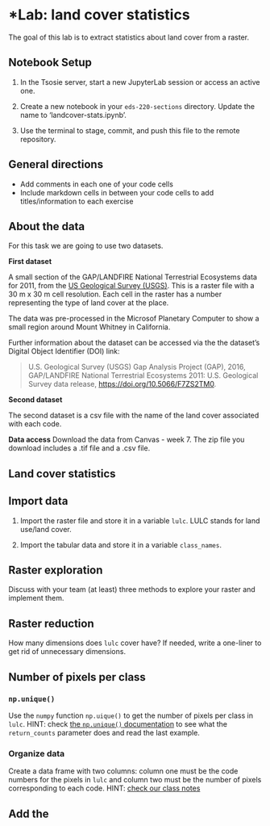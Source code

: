 # *Lab: land cover statistics

The goal of this lab is to extract statistics about land cover from a raster.

:::{.callout-tip}
## Notebook Setup
1. In the Tsosie server, start a new JupyterLab session or access an active one.

2. Create a new notebook in your `eds-220-sections` directory. Update the name to 'landcover-stats.ipynb'.

3. Use the terminal to stage, commit, and push this file to the remote repository. 
:::

:::{.callout-note}
## General directions
- Add comments in each one of your code cells 
- Include markdown cells in between your code cells to add titles/information to each exercise
:::

:::{.callout-note}
## About the data

For this task we are going to use two datasets. 

**First dataset**

A small section of the GAP/LANDFIRE National Terrestrial Ecosystems data for 2011, from the [US Geological Survey (USGS)](https://earthquake.usgs.gov/earthquakes/search/). 
This is a raster file with a 30 m x 30 m cell resolution. Each cell in the raster has a number representing the type of land cover at the place.

The data was pre-processed in the Microsof Planetary Computer to show a small region around Mount Whitney in California.

Further information about the dataset can be accessed via the the dataset's Digital Object Identifier (DOI) link:

> U.S. Geological Survey (USGS) Gap Analysis Project (GAP), 2016, GAP/LANDFIRE National Terrestrial Ecosystems 2011: U.S. Geological Survey data release, [https://doi.org/10.5066/F7ZS2TM0](https://doi.org/10.5066/F7ZS2TM0).

**Second dataset**

The second dataset is a csv file with the name of the land cover associated with each code.  

**Data access**
Download the data from Canvas - week 7. 
The zip file you download includes a .tif file and a .csv file. 
:::

## Land cover statistics

## Import data
1. Import the raster file and store it in a variable `lulc`. LULC stands for land use/land cover.  

2. Import the tabular data and store it in a variable `class_names`.

## Raster exploration 

Discuss with your team (at least) three methods to explore your raster and implement them. 

## Raster reduction

How many dimensions does `lulc` cover have? If needed, write a one-liner to get rid of unnecessary dimensions. 

## Number of pixels per class

### `np.unique()`
Use the `numpy` function `np.uique()` to get the number of pixels per class in `lulc`. 
HINT: check [the `np.unique()` documentation](https://numpy.org/doc/stable/reference/generated/numpy.unique.html) to see what the `return_counts` parameter does and read the last example. 

### Organize data
Create a data frame with two columns: column one must be the code numbers for the pixels in `lulc` and column two must be the number of pixels corresponding to each code. 
HINT: [check our class notes](https://carmengg.github.io/eds-220-book/lectures/lesson-2-series-dataframes.html#data-frames)

## Add the 



